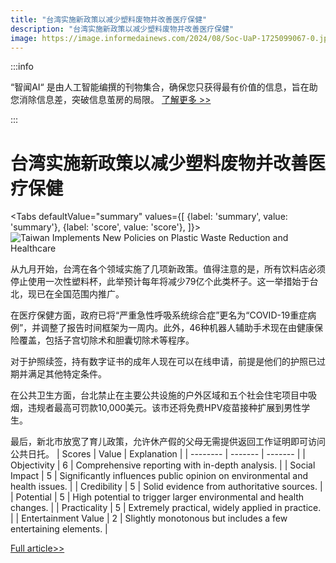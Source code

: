 ```yaml
---
title: "台湾实施新政策以减少塑料废物并改善医疗保健"
description: "台湾实施新政策以减少塑料废物并改善医疗保健"
image: https://image.informedainews.com/2024/08/Soc-UaP-1725099067-0.jpg
---
```



:::info

“智闻AI“ 是由人工智能编撰的刊物集合，确保您只获得最有价值的信息，旨在助您消除信息差，突破信息茧房的局限。  [了解更多 >>](/)

:::

# 台湾实施新政策以减少塑料废物并改善医疗保健


<Tabs
	defaultValue="summary"
	values={[
	{label: 'summary', value: 'summary'},
	{label: 'score', value: 'score'},
]}>
<TabItem value="summary">
<img
  src="https://image.informedainews.com/2024/08/Soc-UaP-1725099067-0.jpg"
  alt="Taiwan Implements New Policies on Plastic Waste Reduction and Healthcare"
/>



从九月开始，台湾在各个领域实施了几项新政策。值得注意的是，所有饮料店必须停止使用一次性塑料杯，此举预计每年将减少79亿个此类杯子。这一举措始于台北，现已在全国范围内推广。

在医疗保健方面，政府已将“严重急性呼吸系统综合症”更名为“COVID-19重症病例”，并调整了报告时间框架为一周内。此外，46种机器人辅助手术现在由健康保险覆盖，包括子宫切除术和胆囊切除术等程序。

对于护照续签，持有数字证书的成年人现在可以在线申请，前提是他们的护照已过期并满足其他特定条件。

在公共卫生方面，台北禁止在主要公共设施的户外区域和五个社会住宅项目中吸烟，违规者最高可罚款10,000美元。该市还将免费HPV疫苗接种扩展到男性学生。

最后，新北市放宽了育儿政策，允许休产假的父母无需提供返回工作证明即可访问公共日托。
</TabItem>
<TabItem value="score">
	| Scores     | Value   | Explanation |
	| -------- | ------- | ------- |
	| Objectivity  | 6    | Comprehensive reporting with in-depth analysis.    |
	| Social Impact | 5     | Significantly influences public opinion on environmental and health issues.    |
	| Credibility    | 5    | Solid evidence from authoritative sources.    |
	| Potential    | 5    | High potential to trigger larger environmental and health changes.    |
	| Practicality    | 5    | Extremely practical, widely applied in practice.    |
	| Entertainment Value    | 2    | Slightly monotonous but includes a few entertaining elements.    |
</TabItem>
</Tabs>

[Full article>>](https://today.line.me/tw/v2/article/vX61y50)
